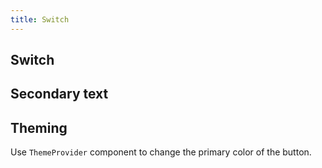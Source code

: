 ```yaml
---
title: Switch
---
```



## Switch

<Playground>
  <Flex gap="xl" css={{ p: '$8' }}>
    <Switch label="Default" />
    <Switch label="Disabled" disabled />
    <Switch label="Checked disabled" disabled defaultChecked />
  </Flex>
</Playground>

## Secondary text

<Playground>
  <Flex gap="xl" css={{ p: '$8' }}>
    <Switch label="Format on save" secondaryLabel="(required)" required />
  </Flex>
</Playground>

## Theming

Use `ThemeProvider` component to change the primary color of the button.

<Playground>
  <Flex flow="column" gap="xl" css={{ p: '$8' }}>
    <Flex flow="row" gap="md">
      <ThemeProvider theme="rose">
        <Switch label="Format on save" gap="md" />
        <Switch label="Format on save (disabled)" disabled gap="md" />
      </ThemeProvider>
    </Flex>
    <Flex flow="row" gap="md">
      <ThemeProvider theme="green">
        <Switch label="Format on save" />
        <Switch label="Format on save (disabled)" disabled />
      </ThemeProvider>
    </Flex>
  </Flex>
</Playground>
